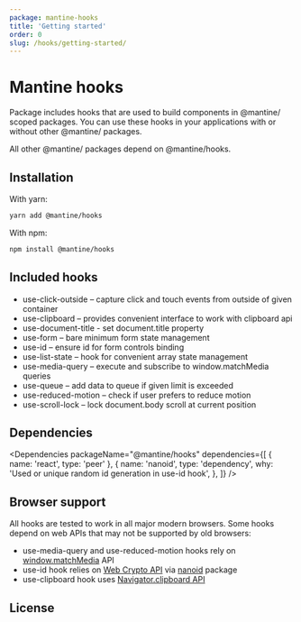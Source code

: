 ```yaml
---
package: mantine-hooks
title: 'Getting started'
order: 0
slug: /hooks/getting-started/
---
```



# Mantine hooks

Package includes hooks that are used to build components in @mantine/ scoped packages.
You can use these hooks in your applications with or without other @mantine/ packages.

All other @mantine/ packages depend on @mantine/hooks.

## Installation

With yarn:

```sh
yarn add @mantine/hooks
```

With npm:

```sh
npm install @mantine/hooks
```

## Included hooks

- <GatsbyLink to="/hooks/use-click-outside/">use-click-outside</GatsbyLink> – capture click and touch
  events from outside of given container
- <GatsbyLink to="/hooks/use-clipboard/">use-clipboard</GatsbyLink> – provides convenient interface to
  work with clipboard api
- <GatsbyLink to="/hooks/use-document-title/">use-document-title</GatsbyLink> - set document.title property
- <GatsbyLink to="/hooks/use-form/">use-form</GatsbyLink> – bare minimum form state management
- <GatsbyLink to="/hooks/use-id/">use-id</GatsbyLink> – ensure id for form controls binding
- <GatsbyLink to="/hooks/use-list-state/">use-list-state</GatsbyLink> – hook for convenient array state
  management
- <GatsbyLink to="/hooks/use-media-query/">use-media-query</GatsbyLink> – execute and subscribe to window.matchMedia
  queries
- <GatsbyLink to="/hooks/use-queue/">use-queue</GatsbyLink> – add data to queue if given limit is exceeded
- <GatsbyLink to="/hooks/use-reduced-motion/">use-reduced-motion</GatsbyLink> – check if user prefers
  to reduce motion
- <GatsbyLink to="/hooks/use-scroll-lock/">use-scroll-lock</GatsbyLink> – lock document.body scroll at
  current position

## Dependencies

<Dependencies
  packageName="@mantine/hooks"
  dependencies={[
    { name: 'react', type: 'peer' },
    {
      name: 'nanoid',
      type: 'dependency',
      why: 'Used or unique random id generation in use-id hook',
    },
  ]}
/>

## Browser support

All hooks are tested to work in all major modern browsers. Some hooks depend on web APIs that may not be supported by old browsers:

- use-media-query and use-reduced-motion hooks rely on [window.matchMedia](https://developer.mozilla.org/en-US/docs/Web/API/Window/matchMedia)
  API
- use-id hook relies on [Web Crypto API](https://developer.mozilla.org/en-US/docs/Web/API/Web_Crypto_API) via [nanoid](https://www.npmjs.com/package/nanoid) package
- use-clipboard hook uses [Navigator.clipboard API](https://developer.mozilla.org/en-US/docs/Web/API/Navigator/clipboard)

## License

<License />
